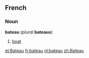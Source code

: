 ==French==
===Noun===
'''bateau''' (''plural'' '''bateaux''')

#[[boat]]

[[et:Bateau]]
[[fr:bateau]]
[[nl:bateau]]
[[zh:Bateau]]